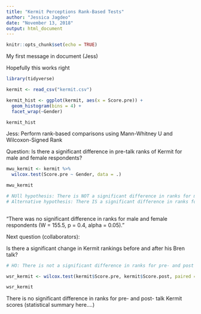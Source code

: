 ```yaml
---
title: "Kermit Perceptions Rank-Based Tests"
author: "Jessica Jagdeo"
date: "November 13, 2018"
output: html_document
---
```


```r
knitr::opts_chunk$set(echo = TRUE)
```

My first message in document (Jess)

Hopefully this works right

```r
library(tidyverse)

kermit <- read_csv("kermit.csv")

kermit_hist <- ggplot(kermit, aes(x = Score.pre)) +
  geom_histogram(bins = 4) +
  facet_wrap(~Gender) 

kermit_hist
```

Jess: Perform rank-based comparisons using Mann-Whitney U and Wilcoxon-Signed Rank

Question: Is there a significant difference in pre-talk ranks of Kermit for male and female respondents?

```r

mwu_kermit <- kermit %>% 
  wilcox.test(Score.pre ~ Gender, data = .)

mwu_kermit

# NUll hypothesis: There is NOT a significant difference in ranks for male and female respondents.
# Alternative hypothesis: There IS a significant difference in ranks for male and female respondents.
  
```

"There was no significant difference in ranks for male and female respondents (W = 155.5, p = 0.4, alpha = 0.05)."

Next question (collaborators):

Is there a significant change in Kermit rankings before and after his Bren talk?

```r
# HO: There is not a significant difference in ranks for pre- and post - talk scores

wsr_kermit <- wilcox.test(kermit$Score.pre, kermit$Score.post, paired = TRUE)

wsr_kermit
```
There is no significant difference in ranks for pre- and post- talk Kermit scores (statistical summary here....)
